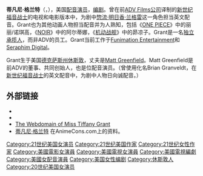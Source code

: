 {{blpunsourced|time=2019-09-13}}
{{Infobox entertainer
| name = 蒂凡尼·格兰特
| type = 女艺人
| image = Tiffanygrant.jpg
| birthname = Tiffany Lynn Grant
| birth_date = {{Birth date and age|1968|10|11}}
| birth_place = [[德克萨斯州|德克萨斯州]][[休斯敦|休斯敦]]
| death_date = 
| death_place = 
| occupation = 配音演员、编剧
| alias = Lucy Morales 
| spouse = [[Matt_Greenfield|Matt Greenfield]]
| children =
| ethnic =
| religion =
| URL = {{Official|http://www.modusproductions.com/eva-r/tiff/main.htm}}
| agent = 
}}
'''蒂凡尼·格兰特'''（{{lang-en|Tiffany Lynn Grant}}，{{bd|1968年|10月11日|catIdx=}}），美国[[配音演员|配音演员]]，[[编剧|编剧]]。曾在前[[ADV_Films|ADV Films公司]]译制的[[新世纪福音战士|新世纪福音战士]]的电视和电影版本中，为剧中[[惣流·明日香·兰格雷|惣流·明日香·兰格雷]]这一角色担当英文配音。Grant也为其他动画人物担当配音并为人熟知，包括《[[ONE_PIECE|ONE PIECE]]》中的丽丽/诺琪高，《[[NOIR|NOIR]]》中的阿尔蒂娜，《[[机动战舰|机动战舰]]》中的昴凉子。Grant是一名[[独立承揽人|独立承揽人]]，而非ADV的员工。Grant当前工作于[[Funimation_Entertainment|Funimation Entertainment]]和[[Seraphim_Digital|Seraphim Digital]]。

Grant生于美国[[德克萨斯州|德克萨斯州]][[休斯敦|休斯敦]]，丈夫是[[Matt_Greenfield|Matt Greenfield]]。Matt Greenfield是前ADV的董事、共同创始人，也是位配音演员。（曾使用化名Brian Granveldt，在[[新世纪福音战士|新世纪福音战士]]的英文配音中，为剧中人物日向诚配音。）

== 外部链接 ==
* {{imdb name|id=0335674}}
* {{ann|people|id=902}}
*[http://www.modusproductions.com/eva-r/tiff/main.htm The Webdomain of Miss Tiffany Grant]
*[http://www.animecons.com/guests/bio.shtml/8 蒂凡尼·格兰特] 在AnimeCons.com上的资料。

{{Authority control}}
{{DEFAULTSORT:Grant, Tiffany}}
[[Category:21世纪美国女演员|Category:21世纪美国女演员]]
[[Category:21世纪美国作家|Category:21世纪美国作家]]
[[Category:21世纪女性作家|Category:21世纪女性作家]]
[[Category:美國電影女演員|Category:美國電影女演員]]
[[Category:美國電視女演員|Category:美國電視女演員]]
[[Category:美國電視編劇|Category:美國電視編劇]]
[[Category:美國女配音演員|Category:美國女配音演員]]
[[Category:美国女性编剧|Category:美国女性编剧]]
[[Category:休斯敦人|Category:休斯敦人]]
[[Category:20世纪美国女演员|Category:20世纪美国女演员]]